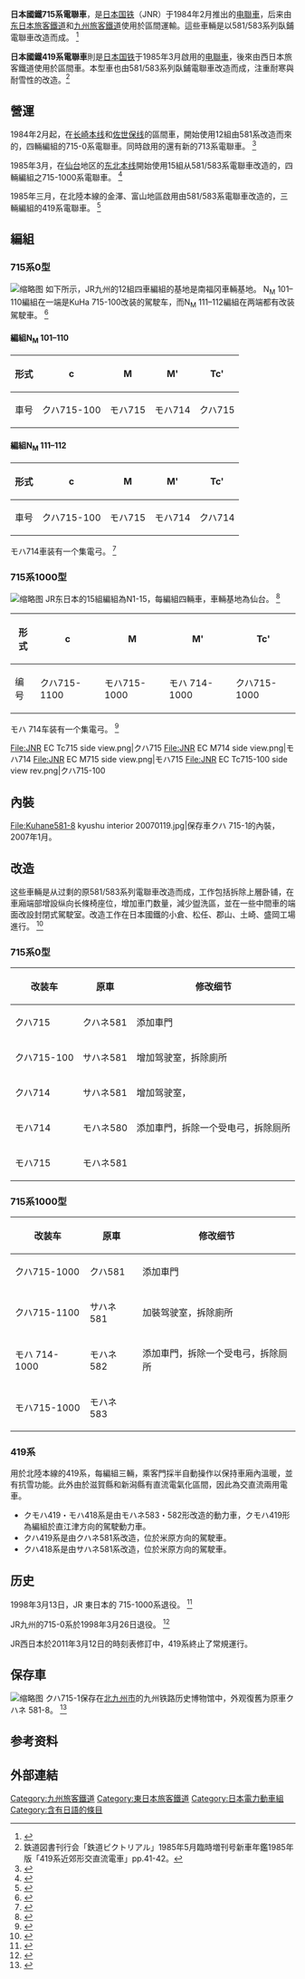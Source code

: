 
{{Infobox train|name=日本國鐵715系、419系電聯車|powersupply=|maxspeed={{Convert|100|km/h|mph|round=5|abbr=on}}|weight=715系0型：34.9 -44.9 噸<br />
715系1000型：34.7 - 45.7 噸<br />
419系：41.3 - 45.5 噸|acceleration=|deceleration=常用3.5|traction=[[Resistor|Resistor control]]|輸出功率=120kW×8 = 960kW|transmission=|hvac=|floorheight=|electricsystem=直流1,500V・交流20,000V (50/60Hz) (419 系)<br/>
20 kV AC (60 Hz) (715-0 系)<br/>
20 kV AC (50/60 Hz) (715-1000 系)|collectionmethod=車頂集電弓|bogies=DT32K形・TR69D形|brakes=|safety=|coupling=|multipleworking=|doors=每側兩個|height=4,245 mm （クハネ581形改造車）<br />
4,235 mm|image=JR Kyusyu holiday kuha715-7.jpg|yearscrapped=|caption=715系0 型電聯車，1987年於肥前山口車站|service=715系：1984–1998|manufacturer=日本國有鐵道|family=|replaced=|yearconstruction=1967-1972 (原為581/583系)<br />
1984年 - 1985年（改造）|yearservice=|numberbuilt=419系: 15組45輛<br />
715系: 27組108輛|width={{Convert|2950|mm|ftin|abbr=on}}|formation=419系：三輛<br />
715系：四輛|fleetnumbers=|capacity=クハ715系、クハ715系1000型、クハ419系：70人（座席44人）<br />
クハ714系、クハ418系：84人（座位54人）<br />
クハ715系100型、クハ715系1100型、クモハ419系：110人（座位66人）<br />
モハ715系：128人（座位76人）<br />
モハ714系、モハ418系：118人（座位66人）<br />|operator=[[日本國有鐵道|日本國有鐵道]](1984-1987)<br/>
419系：[[西日本旅客鐵道|西日本旅客鐵道]]<br/>
715系：[[東日本旅客鐵道|東日本旅客鐵道]], [[九州旅客鐵道|九州旅客鐵道]] (1987-1998)|depots=419系：金澤<br />
715系：南福岡、仙台|lines=|carbody=普通鋼|carlength={{Convert|20500|mm|ftin|abbr=on}}|gauge={{RailGauge|1067mm|lk=on}}}}'''日本國鐵715系電聯車'''，是[[日本國有鐵道|日本国铁]]（JNR）于1984年2月推出的[[電聯車|电聯車]]，后来由[[東日本旅客鐵道|东日本旅客鐵道]]和[[九州旅客鐵道|九州旅客鐵道]]使用於區間運輸。這些車輛是以581/583系列臥鋪電聯車改造而成。 <ref name="neko1992">{{Cite book|title=JR全車輛ハンドブック'92|trans-title=JR Rolling Stock Handbook 1992|publisher=Neko Publishing|date=1992|location=Japan}}</ref>

'''日本國鐵419系電聯車'''則是[[日本國有鐵道|日本国铁]]于1985年3月啟用的[[電聯車|电聯車]]，後來由西日本旅客鐵道使用於區間車。本型車也由581/583系列臥鋪電聯車改造而成，注重耐寒與耐雪性的改造。<ref name="PIC1985-5EX-419">鉄道図書刊行会「鉄道ピクトリアル」1985年5月臨時増刊号新車年鑑1985年版「419系近郊形交直流電車」pp.41-42。</ref>

== 營運 ==
1984年2月起，在[[長崎本線|长崎本线]]和[[佐世保線|佐世保线]]的區間車，開始使用12組由581系改造而來的，四輛編組的715-0系電聯車。同時啟用的還有新的713系電聯車。 <ref name="neko1992">{{Cite book|title=JR全車輛ハンドブック'92|trans-title=JR Rolling Stock Handbook 1992|publisher=Neko Publishing|date=1992|location=Japan}}</ref>

1985年3月，在[[仙台市|仙台]]地区的[[東北本線|东北本线]]開始使用15組从581/583系電聯車改造的，四輛編組之715-1000系電聯車。 <ref name="neko1992">{{Cite book|title=JR全車輛ハンドブック'92|trans-title=JR Rolling Stock Handbook 1992|publisher=Neko Publishing|date=1992|location=Japan}}</ref>

1985年三月，在北陸本線的金澤、富山地區啟用由581/583系電聯車改造的，三輛編組的419系電聯車。 <ref name="neko1992">{{Cite book|title=JR全車輛ハンドブック'92|trans-title=JR Rolling Stock Handbook 1992|publisher=Neko Publishing|date=1992|location=Japan}}</ref>

== 編組 ==

=== 715系0型 ===
[[File:JR_Kyusyu_kuha715-101_new.jpg|缩略图]]
如下所示，JR九州的12組四車編組的基地是南福冈車輛基地。 N<sub>M</sub> 101–110編組在一端是KuHa 715-100改装的駕駛车，而N<sub>M</sub> 111–112編組在两端都有改装駕駛車。 <ref name="jrr1998">{{Cite book|title=JR電車編成表 '98夏号|trans-title=JR EMU Formations - Summer 1998|publisher=JRR|date=July 1998|location=Japan|isbn=978-4-88283-029-0}}</ref>

==== 編組N<sub>M</sub> 101–110 ====
{| class="wikitable"
!形式
|c
|M
|M'
| Tc'
|-
!車号
|クハ715-100
|モハ715
|モハ714
|クハ715
|}

==== 編組N<sub>M</sub> 111–112 ====
{| class="wikitable"
!形式
|c
|M
|M'
| Tc'
|-
!車号
|クハ715-100
|モハ715
|モハ714
|クハ714
|}
モハ714車装有一个集電弓。 <ref name="jrr1998">{{Cite book|title=JR電車編成表 '98夏号|trans-title=JR EMU Formations - Summer 1998|publisher=JRR|date=July 1998|location=Japan|isbn=978-4-88283-029-0}}</ref>

=== 715系1000型 ===
[[File:JR_East_715-1000.jpg|缩略图]]
JR东日本的15組編組為N1-15，每編組四輛車，車輛基地為仙台。 <ref name="jrr1998">{{Cite book|title=JR電車編成表 '98夏号|trans-title=JR EMU Formations - Summer 1998|publisher=JRR|date=July 1998|location=Japan|isbn=978-4-88283-029-0}}</ref>
{| class="wikitable"
!形式
|c
|M
|M'
| Tc'
|-
!编号
|クハ715-1100
|モハ715-1000
| モハ 714-1000
|クハ715-1000
|}
モハ 714车装有一个集電弓。 <ref name="jrr1998">{{Cite book|title=JR電車編成表 '98夏号|trans-title=JR EMU Formations - Summer 1998|publisher=JRR|date=July 1998|location=Japan|isbn=978-4-88283-029-0}}</ref><gallery mode="nolines">
File:JNR EC Tc715 side view.png|クハ715
File:JNR EC M714 side view.png|モハ714
File:JNR EC M715 side view.png|モハ715
File:JNR EC Tc715-100 side view rev.png|クハ715-100
</gallery>


:

== 內裝 ==
<gallery>
File:Kuhane581-8 kyushu interior 20070119.jpg|保存車クハ 715-1的內裝，2007年1月。
</gallery>

== 改造 ==
这些車輛是从过剩的原581/583系列電聯車改造而成，工作包括拆除上層卧铺，在車廂端部增設纵向长條椅座位，增加車门数量，減少盥洗區，並在一些中間車的端面改設封閉式駕駛室。改造工作在日本國鐵的小倉、松任、郡山、土崎、盛岡工場進行。 <ref name="neko1992">{{Cite book|title=JR全車輛ハンドブック'92|trans-title=JR Rolling Stock Handbook 1992|publisher=Neko Publishing|date=1992|location=Japan}}</ref>

=== 715系0型 ===
{| class="wikitable"
!改装车
!原車
!修改细节
|-
|クハ715
|クハネ581
|添加車門
|-
|クハ715-100
|サハネ581
|增加驾驶室，拆除廁所
|-
|クハ714
|サハネ581
|增加驾驶室，
|-
|モハ714
|モハネ580
|添加車門，拆除一个受电弓，拆除厕所
|-
|モハ715
|モハネ581
|
|}

=== 715系1000型 ===
{| class="wikitable"
!改装车
!原車
!修改细节
|-
|クハ715-1000
|クハ581
|添加車門
|-
|クハ715-1100
|サハネ581
|加裝驾驶室，拆除廁所
|-
|モハ 714-1000
|モハネ582
|添加車門，拆除一个受电弓，拆除厕所
|-
|モハ715-1000
|モハネ583
|
|}

===419系===
用於北陸本線的419系，每編組三輛，乘客門採半自動操作以保持車廂內溫暖，並有抗雪功能。此外由於滋賀縣和新潟縣有直流電氣化區間，因此為交直流兩用電車。

* クモハ419・モハ418系是由モハネ583・582形改造的動力車，クモハ419形為編組於直江津方向的駕駛動力車。
* クハ419系是由クハネ581系改造，位於米原方向的駕駛車。
* クハ418系是由サハネ581系改造，位於米原方向的駕駛車。

== 历史 ==
1998年3月13日，JR 東日本的 715-1000系退役。 <ref name="jrr1998">{{Cite book|title=JR電車編成表 '98夏号|trans-title=JR EMU Formations - Summer 1998|publisher=JRR|date=July 1998|location=Japan|isbn=978-4-88283-029-0}}</ref>

JR九州的715-0系於1998年3月26日退役。 <ref name="jrr1998">{{Cite book|title=JR電車編成表 '98夏号|trans-title=JR EMU Formations - Summer 1998|publisher=JRR|date=July 1998|location=Japan|isbn=978-4-88283-029-0}}</ref>

JR西日本於2011年3月12日的時刻表修訂中，419系終止了常規運行。

== 保存車 ==
[[File:Kuhane581_8.jpg|缩略图]]
クハ715-1保存在[[北九州市|北九州市]]的九州铁路历史博物馆中，外观復舊为原車クハネ 581-8。 <ref name="sasada2012">{{Cite book|title=国鉄&JR保存車大全|trans-title=JNR & JR Preserved Rolling Stock Complete Guide|last=Sasada|first=Masahiro|publisher=Ikaros Publications Ltd.|date=September 2012|location=Tokyo, Japan|page=45|isbn=978-4863206175}}</ref>

== 参考资料 ==
{{Reflist}}
==外部連結==
[[Category:九州旅客鐵道|Category:九州旅客鐵道]]
[[Category:東日本旅客鐵道|Category:東日本旅客鐵道]]
[[Category:日本電力動車組|Category:日本電力動車組]]
[[Category:含有日語的條目|Category:含有日語的條目]]